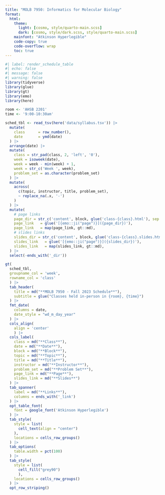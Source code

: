 ```yaml
---
title: "MOLB 7950: Informatics for Molecular Biology"
format:
  html:
    theme:
      light: [cosmo, style/quarto-main.scss]
      dark: [cosmo, style/dark.scss, style/quarto-main.scss]
    mainfont: "Atkinson Hyperlegible"
    code-copy: true
    code-overflow: wrap
    toc: true
---
```


```r
#| label: render_schedule_table
#| echo: false
#| message: false
#| warning: false
library(tidyverse)
library(glue)
library(gt)
library(emo)
library(here)

room <- 'AHSB 2201'
time <- '9:00-10:30am'

sched_tbl <- read_tsv(here('data/syllabus.tsv')) |>
  mutate(
    class      = row_number(),
    date       = ymd(date)
  ) |>
  arrange(date) |>
  mutate(
    class = str_pad(class, 2, 'left', '0'),
    week = isoweek(date),
    week = week - min(week) + 1,
    week = str_c('Week ', week),
    problem_set = as.character(problem_set)
  ) |>
  mutate(
    across(
      c(topic, instructor, title, problem_set),
      ~ replace_na(.x, '-')
    )
  ) |>
  mutate(
    # page links
    page_dir = str_c('content', block, glue('class-{class}.html'), sep = '/'),
    page_link   = glue('[{emo::ji("page")}]({page_dir})'), 
    page_link   = map(page_link, gt::md),
    # slides links
    slides_dir = str_c('content', block, glue('class-{class}.slides.html'), sep = '/'),
    slides_link   = glue('[{emo::ji("page")}]({slides_dir})'), 
    slides_link   = map(slides_link, gt::md),
  ) |>
  select(-ends_with('_dir'))

gt(
  sched_tbl,
  groupname_col = 'week',
  rowname_col = 'class'
  ) |>
  tab_header(
    title = md("**MOLB 7950 - Fall 2023 Schedule**"),
    subtitle = glue("Classes held in-person in {room}, {time}")
  ) |>
  fmt_date(
    columns = date,
    date_style = "wd_m_day_year"
  ) |>
  cols_align(
    align = 'center'
    ) |>
  cols_label(
    class = md("**Class**"),
    date = md("**Date**"),
    block = md("**Block**"),
    topic = md("**Topic**"),
    title = md("**Title**"),
    instructor = md("**Instructor**"),
    problem_set = md("**Problem Set**"),
    page_link = md("**Page**"),
    slides_link = md("**Slides**")
  ) |>
  tab_spanner(
    label = md("**Links**"),
    columns = ends_with('_link')
  ) |>
  opt_table_font(
    font = google_font('Atkinson Hyperlegible')
  ) |>
  tab_style(
    style = list(
      cell_text(align = "center")
    ),
    locations = cells_row_groups()
  ) |>
  tab_options(
    table.width = pct(100)
  ) |>
  tab_style(
    style = list(
      cell_fill("grey90")
      ),
    locations = cells_row_groups()
  ) |>
  opt_row_striping()
```
